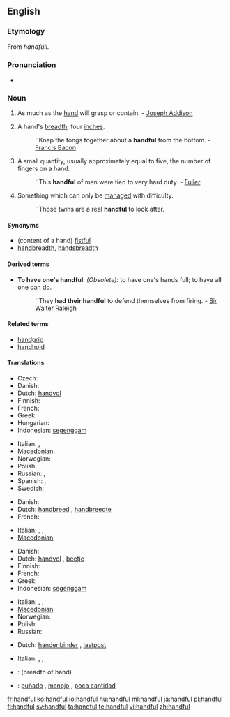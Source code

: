 ==English==

===Etymology===
From {{etyl|ang}} ''handfull''.

===Pronunciation===
* {{audio|en-us-handful.ogg|Audio (US)}}

===Noun===
{{en-noun|pl2=handsful}}

# As much as the [[hand]] will grasp or contain. - [[w:Joseph Addison|Joseph Addison]]
# {{obsolete}} A hand's [[breadth]]; four [[inch]]es.
#: ''Knap the tongs together about a '''handful''' from the bottom. - [[w:Francis Bacon|Francis Bacon]]
# A small quantity, usually approximately equal to five, the number of fingers on a hand.
#: ''This '''handful''' of men were tied to very hard duty. - [[Fuller]]
# Something which can only be [[manage]]d with difficulty.
#: ''Those twins are a real '''handful''' to look after.

====Synonyms====
* (content of a hand) [[fistful]]
* [[handbreadth]], [[handsbreadth]]

====Derived terms====
* '''To have one's handful''': ''(Obsolete):'' to have one's hands full; to have all one can do.
*: ''They '''had their handful''' to defend themselves from firing. - [[w:Sir Walter Raleigh|Sir Walter Raleigh]]

====Related terms====
* [[handgrip]]
* [[handhold]]

====Translations====
{{trans-top|amount held in hand}}
* Czech: {{t+|cs|hrst|f}}
* Danish: {{t|da|håndfuld|c}}
* Dutch: [[handvol]] {{n}}
* Finnish: {{t-|fi|kourallinen}}
* French: {{t+|fr|poignée|f}}
* Greek: {{t+|el|χούφτα|f|tr=choúfta|sc=Grek}}
* Hungarian: {{t|hu|marék}}
* Indonesian: [[genggam|segenggam]]
{{trans-mid}}
* Italian: {{t+|it|manciata}},  {{t+|it|pugno}}
* [[Macedonian]]: {{t|mk|грст|m|tr=g'rst|sc=Cyrl|xs=Macedonian}}
* Norwegian: {{t-|no|håndfull|m}}
* Polish: {{t-|pl|garść|f}}
* Russian: {{t+|ru|горсть|f|tr=gorst'|sc=Cyrl}}, {{t+|ru|пригоршня|f|tr=prigoršn'a|sc=Cyrl}}
* Spanish: {{t-|es|manojo|m}}, {{t-|es|puñado|m}}
* Swedish: {{t+|sv|handfull|c}}
{{trans-bottom}}

{{trans-top|breadth of hand}}
* Danish: {{t|da|håndsbred|c}}
* Dutch: [[handbreed]] {{n}}, [[handbreedte]]
* French: {{t+|fr|manipule}}
{{trans-mid}}
* Italian: {{t-|it|manipolo}},  {{t-|it|gruppetto}},  {{t+|it|pugno}}
* [[Macedonian]]: {{t|mk|грст|m|tr=g'rst|sc=Cyrl|xs=Macedonian}}
{{trans-bottom}}

{{trans-top|small quantity}}
* Danish: {{t|da|håndfuld|c}}
* Dutch: [[handvol]] {{n}}, [[beetje]] {{n}}
* Finnish: {{t-|fi|kourallinen}}
* French: {{t+|fr|poignée|f}}
* Greek: {{t+|el|χούφτα|f|tr=choúfta|sc=Grek}}
* Indonesian: [[genggam|segenggam]]
{{trans-mid}}
* Italian: {{t+|it|manciata|f}},  {{t+|it|pugno|m}},  {{t-|it|manipolo}}
* [[Macedonian]]: {{t|mk|грст|m|tr=g'rst|sc=Cyrl|xs=Macedonian}}
* Norwegian: {{t-|no|håndfull|m}}
* Polish: {{t-|pl|garść|f}}
* Russian: {{t+|ru|горстка|f|tr=górstka|sc=Cyrl}}
{{trans-bottom}}

{{trans-top|handled with difficulty}}
* Dutch: [[handenbinder]] {{m}}, [[lastpost]]
{{trans-mid}}
* Italian: {{t-|it|indisciplinato}},  {{t+|it|irrequieto}},  {{t-|it|birichino}}
{{trans-bottom}}

{{checktrans-top}}
* {{ttbc|Norwegian}}: {{t-|no|knyttneve|m}} (breadth of hand)
{{trans-mid}}
* {{ttbc|Spanish}}: [[puñado]] {{m}}, [[manojo]] {{m}}, [[poca cantidad]] {{f}}
{{trans-bottom}}

[[fr:handful]]
[[ko:handful]]
[[io:handful]]
[[hu:handful]]
[[ml:handful]]
[[ja:handful]]
[[pl:handful]]
[[fi:handful]]
[[sv:handful]]
[[ta:handful]]
[[te:handful]]
[[vi:handful]]
[[zh:handful]]